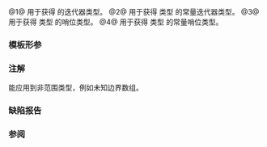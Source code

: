 {{cpp/ranges/title|iterator_t|const_iterator_t|sentinel_t|const_sentinel_t}}
{{cpp/ranges/navbar}}
{{dcl begin}}
{{dcl header|ranges}}

{{dcl|num=1|since=c++20|1=
template&lt; class T &gt;
using iterator_t = decltype(ranges::begin(std::declval&lt;T&amp;&gt;()));
}}
{{dcl|num=2|since=c++23|1=
template&lt; ranges::range R &gt;
using const_iterator_t = decltype(ranges::cbegin(std::declval&lt;R&amp;&gt;()));
}}
{{dcl|num=3|since=c++20|1=
template&lt; ranges::range R &gt;
using sentinel_t = decltype(ranges::end(std::declval&lt;R&amp;&gt;()));
}}
{{dcl|num=4|since=c++23|1=
template&lt; ranges::range R &gt;
using const_sentinel_t = decltype(ranges::cend(std::declval&lt;R&amp;&gt;()));
}}
{{dcl end}}

@1@ 用于获得 {{tt|T}} 的迭代器类型。
@2@ 用于获得 {{lconcept|range}} 类型 {{tt|R}} 的常量迭代器类型。
@3@ 用于获得 {{lconcept|range}} 类型 {{tt|R}} 的哨位类型。
@4@ 用于获得 {{lconcept|range}} 类型 {{tt|R}} 的常量哨位类型。

===模板形参===
{{par begin}}
{{par|T|能用于 {{l2tt std|cpp/ranges/begin}} 的类型}}
{{par|R|{{lconcept|range}} 类型或 {{lconcept|sized_range}} 类型}}
{{par end}}

===注解===
{{tt|iterator_t}} 能应用到非范围类型，例如未知边界数组。

===缺陷报告===
{{dr list begin}}
{{dr list item|wg=lwg|dr=3946|std=C++23|before={{tt|const_iterator_t}} 和 {{tt|const_sentinel_t}} 分别与 {{tt|ranges::cbegin}} 和 {{tt|ranges::cend}} 的结果不一致|after=已修正}}
{{dr list end}}

===参阅===
{{dsc begin}}
{{dsc inc|cpp/iterator/dsc iter_t}}
{{dsc inc|cpp/ranges/dsc range_size_t}}
{{dsc inc|cpp/ranges/dsc range_reference_t}}
{{dsc end}}

{{langlinks|en|es|ja}}